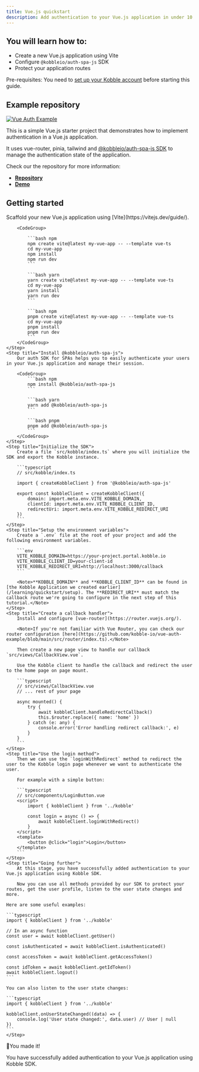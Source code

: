 ```yaml
---
title: Vue.js quickstart
description: Add authentication to your Vue.js application in under 10 minutes using Kobble SDK.
---
```


## You will learn how to:

- Create a new Vue.js application using Vite
- Configure `@kobbleio/auth-spa-js` SDK
- Protect your application routes

<Note>Pre-requisites: You need to [set up your Kobble account](/learning/quickstart/setup) before starting this guide.</Note>

## Example repository

[![Vue Auth Example](/images/vue-auth-example-banner.png)](https://github.com/kobble-io/vue-auth-example)

This is a simple Vue.js starter project that demonstrates how to implement authentication in a Vue.js application.

It uses vue-router, pinia, tailwind and [@kobbleio/auth-spa-js SDK](https://www.npmjs.com/package/@kobbleio/auth-spa-js) to manage the authentication state of the application.

Check our the repository for more information:

- [**Repository**](https://github.com/kobble-io/vue-auth-example)
- [**Demo**](https://vue-auth-example.vercel.app)

## Getting started

<Steps>
    <Step title="Create your vue.js application">
        Scaffold your new Vue.js application using [Vite](https://vitejs.dev/guide/).

        <CodeGroup>

            ```bash npm
            npm create vite@latest my-vue-app -- --template vue-ts
            cd my-vue-app
            npm install
            npm run dev
            ```

            ```bash yarn
            yarn create vite@latest my-vue-app -- --template vue-ts
            cd my-vue-app
            yarn install
            yarn run dev
            ```

            ```bash npm
            pnpm create vite@latest my-vue-app -- --template vue-ts
            cd my-vue-app
            pnpm install
            pnpm run dev
            ```
        </CodeGroup>
    </Step>
    <Step title="Install @kobbleio/auth-spa-js">
        Our auth SDK for SPAs helps you to easily authenticate your users in your Vue.js application and manage their session.

        <CodeGroup>
            ```bash npm
            npm install @kobbleio/auth-spa-js
            ```

            ```bash yarn
            yarn add @kobbleio/auth-spa-js
            ```

            ```bash pnpm
            pnpm add @kobbleio/auth-spa-js
            ```
        </CodeGroup>
    </Step>
    <Step title="Initialize the SDK">
        Create a file `src/kobble/index.ts` where you will initialize the SDK and export the Kobble instance.

        ```typescript
        // src/kobble/index.ts

        import { createKobbleClient } from '@kobbleio/auth-spa-js'

        export const kobbleClient = createKobbleClient({
            domain: import.meta.env.VITE_KOBBLE_DOMAIN,
            clientId: import.meta.env.VITE_KOBBLE_CLIENT_ID,
            redirectUri: import.meta.env.VITE_KOBBLE_REDIRECT_URI
        })
        ```
    </Step>
    <Step title="Setup the environment variables">
        Create a `.env` file at the root of your project and add the following environment variables.

        ```env
        VITE_KOBBLE_DOMAIN=https://your-project.portal.kobble.io
        VITE_KOBBLE_CLIENT_ID=your-client-id
        VITE_KOBBLE_REDIRECT_URI=http://localhost:3000/callback
        ```

        <Note>**KOBBLE_DOMAIN** and **KOBBLE_CLIENT_ID** can be found in [the Kobble Application we created earlier](/learning/quickstart/setup). The **REDIRECT_URI** must match the callback route we're going to configure in the next step of this tutorial.</Note>
    </Step>
    <Step title="Create a callback handler">
        Install and configure [vue-router](https://router.vuejs.org/).

        <Note>If you're not familiar with Vue Router, you can check our router configuration [here](https://github.com/kobble-io/vue-auth-example/blob/main/src/router/index.ts).</Note>

        Then create a new page view to handle our callback `src/views/CallbackView.vue`.

        Use the Kobble client to handle the callback and redirect the user to the home page on page mount.

        ```typescript
        // src/views/CallbackView.vue
        // ... rest of your page

        async mounted() {
            try {
                await kobbleClient.handleRedirectCallback()
                this.$router.replace({ name: 'home' })
            } catch (e: any) {
                console.error('Error handling redirect callback:', e)
            }
        }
        ```
    </Step>
    <Step title="Use the login method">
        Then we can use the `loginWithRedirect` method to redirect the user to the Kobble login page whenever we want to authenticate the user.

        For example with a simple button:

        ```typescript
        // src/components/LoginButton.vue
        <script>
            import { kobbleClient } from '../kobble'

            const login = async () => {
                await kobbleClient.loginWithRedirect()
            }
        </script>
        <template>
            <button @click="login">Login</button>
        </template>
        ```
    </Step>
    <Step title="Going further">
        At this stage, you have successfully added authentication to your Vue.js application using Kobble SDK.

        Now you can use all methods provided by our SDK to protect your routes, get the user profile, listen to the user state changes and more.

    Here are some useful examples:

    ```typescript
    import { kobbleClient } from '../kobble'

    // In an async function
    const user = await kobbleClient.getUser()

    const isAuthenticated = await kobbleClient.isAuthenticated()

    const accessToken = await kobbleClient.getAccessToken()

    const idToken = await kobbleClient.getIdToken()
    await kobbleClient.logout()
    ```

    You can also listen to the user state changes:

    ```typescript
    import { kobbleClient } from '../kobble'

    kobbleClient.onUserStateChanged((data) => {
        console.log('User state changed:', data.user) // User | null
    })
    ```
    </Step>
</Steps>

🎉You made it!

You have successfully added authentication to your Vue.js application using Kobble SDK.
